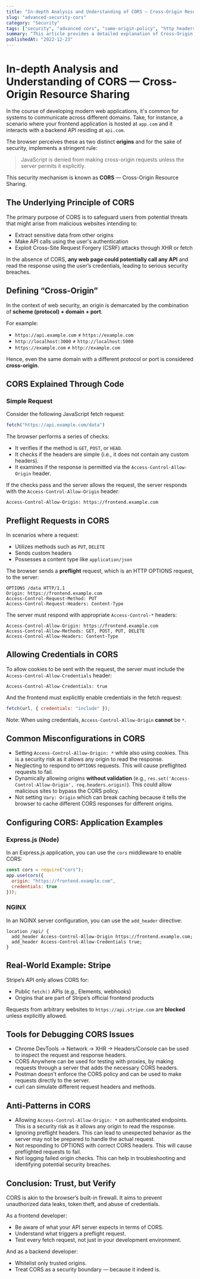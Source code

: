 ```yaml
---
title: "In-depth Analysis and Understanding of CORS — Cross-Origin Resource Sharing"
slug: "advanced-security-cors"
category: "Security"
tags: ["security", "advanced cors", "same-origin-policy", "http headers", "frontend development"]
summary: "This article provides a detailed explanation of Cross-Origin Resource Sharing (CORS), its purpose, and how it manages cross-origin requests on the browser. It covers preflight requests, HTTP headers, and potential misconfigurations."
publishedAt: "2022-12-23"
---
```


# In-depth Analysis and Understanding of CORS — Cross-Origin Resource Sharing

In the course of developing modern web applications, it's common for systems to communicate across different domains. Take, for instance, a scenario where your frontend application is hosted at `app.com` and it interacts with a backend API residing at `api.com`.

The browser perceives these as two distinct **origins** and for the sake of security, implements a stringent rule:
> JavaScript is denied from making cross-origin requests unless the server permits it explicitly.

This security mechanism is known as **CORS** — Cross-Origin Resource Sharing.

## The Underlying Principle of CORS

The primary purpose of CORS is to safeguard users from potential threats that might arise from malicious websites intending to:
- Extract sensitive data from other origins
- Make API calls using the user's authentication
- Exploit Cross-Site Request Forgery (CSRF) attacks through XHR or fetch

In the absence of CORS, **any web page could potentially call any API** and read the response using the user’s credentials, leading to serious security breaches.

## Defining “Cross-Origin”

In the context of web security, an origin is demarcated by the combination of **scheme (protocol) + domain + port**.

For example:
- `https://api.example.com` ≠ `https://example.com`
- `http://localhost:3000` ≠ `http://localhost:5000`
- `https://example.com` ≠ `http://example.com`

Hence, even the same domain with a different protocol or port is considered **cross-origin**.

## CORS Explained Through Code

### Simple Request

Consider the following JavaScript fetch request:

```js
fetch("https://api.example.com/data")
```

The browser performs a series of checks:
- It verifies if the method is `GET`, `POST`, or `HEAD`.
- It checks if the headers are simple (i.e., it does not contain any custom headers).
- It examines if the response is permitted via the `Access-Control-Allow-Origin` header.

If the checks pass and the server allows the request, the server responds with the `Access-Control-Allow-Origin` header:

```http
Access-Control-Allow-Origin: https://frontend.example.com
```

## Preflight Requests in CORS

In scenarios where a request:
- Utilizes methods such as `PUT`, `DELETE`
- Sends custom headers
- Possesses a content type like `application/json`

The browser sends a **preflight** request, which is an HTTP OPTIONS request, to the server:

```http
OPTIONS /data HTTP/1.1
Origin: https://frontend.example.com
Access-Control-Request-Method: PUT
Access-Control-Request-Headers: Content-Type
```

The server must respond with appropriate `Access-Control-*` headers:

```http
Access-Control-Allow-Origin: https://frontend.example.com
Access-Control-Allow-Methods: GET, POST, PUT, DELETE
Access-Control-Allow-Headers: Content-Type
```

## Allowing Credentials in CORS

To allow cookies to be sent with the request, the server must include the `Access-Control-Allow-Credentials` header:

```http
Access-Control-Allow-Credentials: true
```

And the frontend must explicitly enable credentials in the fetch request:

```js
fetch(url, { credentials: "include" });
```

Note: When using credentials, `Access-Control-Allow-Origin` **cannot** be `*`.

## Common Misconfigurations in CORS

- Setting `Access-Control-Allow-Origin: *` while also using cookies. This is a security risk as it allows any origin to read the response.
- Neglecting to respond to `OPTIONS` requests. This will cause preflighted requests to fail.
- Dynamically allowing origins **without validation** (e.g., `res.set('Access-Control-Allow-Origin', req.headers.origin)`). This could allow malicious sites to bypass the CORS policy.
- Not setting `Vary: Origin` which can break caching because it tells the browser to cache different CORS responses for different origins.

## Configuring CORS: Application Examples

### Express.js (Node)

In an Express.js application, you can use the `cors` middleware to enable CORS:

```js
const cors = require("cors");
app.use(cors({
  origin: "https://frontend.example.com",
  credentials: true
}));
```

### NGINX

In an NGINX server configuration, you can use the `add_header` directive:

```nginx
location /api/ {
  add_header Access-Control-Allow-Origin https://frontend.example.com;
  add_header Access-Control-Allow-Credentials true;
}
```

## Real-World Example: Stripe

Stripe’s API only allows CORS for:
- Public `fetch()` APIs (e.g., Elements, webhooks)
- Origins that are part of Stripe’s official frontend products

Requests from arbitrary websites to `https://api.stripe.com` are **blocked** unless explicitly allowed.

## Tools for Debugging CORS Issues

- Chrome DevTools → Network → XHR → Headers/Console can be used to inspect the request and response headers.
- CORS Anywhere can be used for testing with proxies, by making requests through a server that adds the necessary CORS headers.
- Postman doesn't enforce the CORS policy and can be used to make requests directly to the server.
- curl can simulate different request headers and methods.

## Anti-Patterns in CORS

- Allowing `Access-Control-Allow-Origin: *` on authenticated endpoints. This is a security risk as it allows any origin to read the response.
- Ignoring preflight headers. This can lead to unexpected behavior as the server may not be prepared to handle the actual request.
- Not responding to OPTIONS with correct CORS headers. This will cause preflighted requests to fail.
- Not logging failed origin checks. This can help in troubleshooting and identifying potential security breaches.

## Conclusion: Trust, but Verify

CORS is akin to the browser’s built-in firewall. It aims to prevent unauthorized data leaks, token theft, and abuse of credentials.

As a frontend developer:
- Be aware of what your API server expects in terms of CORS.
- Understand what triggers a preflight request.
- Test every fetch request, not just in your development environment.

And as a backend developer:
- Whitelist only trusted origins.
- Treat CORS as a security boundary — because it indeed is.
